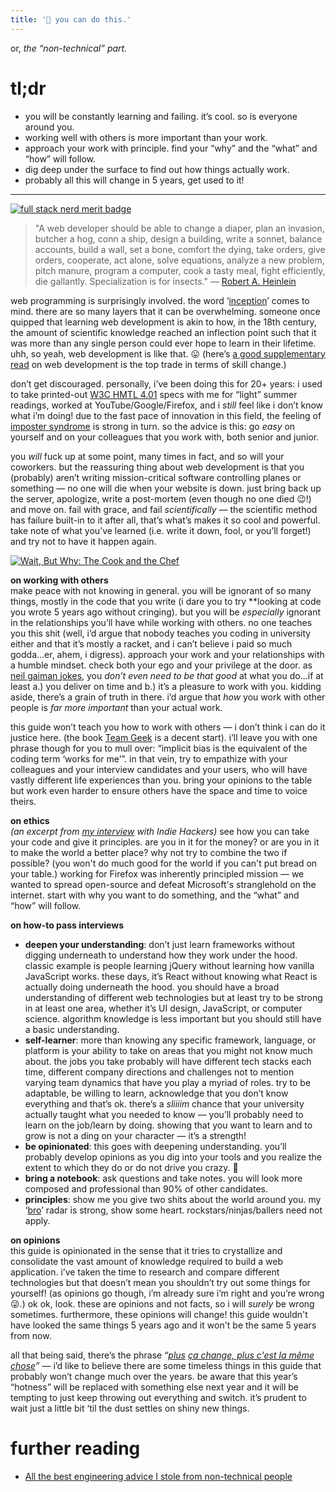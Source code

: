 ```yaml
---
title: '💪 you can do this.'
---
```


or, *the “non-technical” part.*

# tl;dr
- you will be constantly learning and failing. it’s cool. so is everyone around you.
- working well with others is more important than your work.
- approach your work with principle. find your “why” and the “what” and “how” will follow.
- dig deep under the surface to find out how things actually work.
- probably all this will change in 5 years, get used to it!


----------
[![full stack nerd merit badge](/img/fullstack.jpg "right-33")](https://web.archive.org/web/20230528165523/https://www.nerdmeritbadges.com/products/06-full-stack-web-developer)



> "A web developer should be able to change a diaper, plan an invasion, butcher a hog, conn a ship, design a building, write a sonnet, balance accounts, build a wall, set a bone, comfort the dying, take orders, give orders, cooperate, act alone, solve equations, analyze a new problem, pitch manure, program a computer, cook a tasty meal, fight efficiently, die gallantly. Specialization is for insects."
> — [Robert A. Heinlein](https://web.archive.org/web/20230528165523/https://www.nerdmeritbadges.com/products/06-full-stack-web-developer)

web programming is surprisingly involved. the word ‘[inception](https://en.wikipedia.org/wiki/Inception)’ comes to mind. there are so many layers that it can be overwhelming. someone once quipped that learning web development is akin to how, in the 18th century, the amount of scientific knowledge reached an inflection point such that it was more than any single person could ever hope to learn in their lifetime. uhh, so yeah, web development is like that. 😛 (here’s [a good supplementary read](https://whoisnnamdi.com/never-enough-developers/) on web development is the top trade in terms of skill change.)

don’t get discouraged. personally, i’ve been doing this for 20+ years: i used to take printed-out [W3C HMTL 4.01](https://www.w3.org/TR/html401/) specs with me for “light” summer readings, worked at YouTube/Google/Firefox, and i *still* feel like i don’t know what i’m doing! due to the fast pace of innovation in this field, the feeling of [imposter syndrome](https://en.wikipedia.org/wiki/Impostor_syndrome) is strong in turn. so the advice is this: go *easy* on yourself and on your colleagues that you work with, both senior and junior.

you *will* fuck up at some point, many times in fact, and so will your coworkers. but the reassuring thing about web development is that you (probably) aren’t writing mission-critical software controlling planes or something — no one will die when your website is down. just bring back up the server, apologize, write a post-mortem (even though no one died 😉!) and move on. fail with grace, and fail *scientifically* — the scientific method has failure built-in to it after all, that’s what’s makes it so cool and powerful. take note of what you’ve learned (i.e. write it down, fool, or you’ll forget!) and try not to have it happen again.

[![Wait, But Why: The Cook and the Chef](/img/why.png)](https://waitbutwhy.com/2015/11/the-cook-and-the-chef-musks-secret-sauce.html)


**on working with others**  
make peace with not knowing in general. you will be ignorant of so many things, mostly in the code that you write (i dare you to try **looking at code you wrote 5 years ago without cringing). but you will be *especially* ignorant in the relationships you’ll have while working with others. no one teaches you this shit (well, i’d argue that nobody teaches you coding in university either and that it’s mostly a racket, and i can’t believe i paid so much godda…er, ahem, i digress). approach your work and your relationships with a humble mindset. check both your ego and your privilege at the door. as [neil gaiman jokes](https://youtu.be/ikAb-NYkseI?t=14m7s), you *don’t even need to be that good* at what you do…if at least a.) you deliver on time and b.) it’s a pleasure to work with you. kidding aside, there’s a grain of truth in there. i’d argue that *how* you work with other people is *far more important* than your actual work.

this guide won’t teach you how to work with others — i don’t think i can do it justice here. (the book [Team Geek](http://shop.oreilly.com/product/0636920018025.do) is a decent start). i’ll leave you with one phrase though for you to mull over: “implicit bias is the equivalent of the coding term ‘works for me’”. in that vein, try to empathize with your colleagues and your interview candidates and your users, who will have vastly different life experiences than you. bring your opinions to the table but work even harder to ensure others have the space and time to voice theirs.

**on ethics**  
*(an excerpt from* [*my interview*](https://www.indiehackers.com/interview/fireftp-and-firessh-6f35f5d6fc) *with Indie Hackers)*
see how you can take your code and give it principles. are you in it for the money? or are you in it to make the world a better place? why not try to combine the two if possible? (you won't do much good for the world if you can't put bread on your table.) working for Firefox was inherently principled mission — we wanted to spread open-source and defeat Microsoft's stranglehold on the internet. start with why you want to do something, and the “what” and “how” will follow.

**on how-to pass interviews**

- **deepen your understanding**: don’t just learn frameworks without digging underneath to understand how they work under the hood. classic example is people learning jQuery without learning how vanilla JavaScript works. these days, it’s React without knowing what React is actually doing underneath the hood. you should have a broad understanding of different web technologies but at least try to be strong in at least one area, whether it’s UI design, JavaScript, or computer science. algorithm knowledge is less important but you should still have a basic understanding.
- **self-learner**: more than knowing any specific framework, language, or platform is your ability to take on areas that you might not know much about. the jobs you take probably will have different tech stacks each time, different company directions and challenges not to mention varying team dynamics that have you play a myriad of roles. try to be adaptable, be willing to learn, acknowledge that you don’t know everything and that’s ok. there’s a *sliiiim* chance that your university actually taught what you needed to know — you’ll probably need to learn on the job/learn by doing. showing that you want to learn and to grow is not a ding on your character — it’s a strength!
- **be opinionated**: this goes with deepening understanding. you’ll probably develop opinions as you dig into your tools and you realize the extent to which they do or do not drive you crazy. 🙂 
- **bring a notebook**: ask questions and take notes. you will look more composed and professional than 90% of other candidates.
- **principles**: show me you give two shits about the world around you. my ‘[bro](https://en.wikipedia.org/wiki/Brogrammer)’ radar is strong, show some heart. rockstars/ninjas/ballers need not apply.

**on opinions**  
this guide is opinionated in the sense that it tries to crystallize and consolidate the vast amount of knowledge required to build a web application. i’ve taken the time to research and compare different technologies but that doesn’t mean you shouldn’t try out some things for yourself! (as opinions go though, i’m already sure i’m right and you’re wrong 😜.) ok ok, look. these are opinions and not facts, so i will *surely* be wrong sometimes. furthermore, these opinions will change! this guide wouldn't have looked the same things 5 years ago and it won't be the same 5 years from now.

all that being said, there’s the phrase “[*plus*](https://en.wiktionary.org/wiki/plus_%C3%A7a_change,_plus_c%27est_la_m%C3%AAme_chose) [*ça change, plus c'est la même chose*](https://en.wiktionary.org/wiki/the_more_things_change,_the_more_they_stay_the_same)*”* — i’d like to believe there are some timeless things in this guide that probably won’t change much over the years. be aware that this year’s “hotness” will be replaced with something else next year and it will be tempting to just keep throwing out everything and switch. it’s prudent to wait just a little bit ‘til the dust settles on shiny new things.


# further reading
- [All the best engineering advice I stole from non-technical people](https://bellmar.medium.com/all-the-best-engineering-advice-i-stole-from-non-technical-people-eb7f90ca2f5f)
